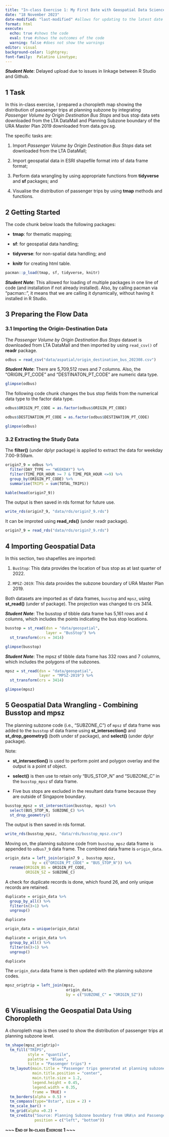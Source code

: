 ```yaml
---
title: "In-class Exercise 1: My First Date with Geospatial Data Science"
date: "18 November 2023"
date-modified: "last-modified" #allows for updating to the latest date
format: html
execute: 
  echo: true #shows the code
  eval: true #shows the outcomes of the code
  warning: false #does not show the warnings
editor: visual
background-color: lightgrey;
font-family:  Palatino Linotype;
---
```


***Student Note***: Delayed upload due to issues in linkage between R Studio and Github.

## 1 Task

In this in-class exercise, I prepared a choropleth map showing the distribution of passenger trips at planning subzone by integrating *Passenger Volume by Origin Destination Bus Stops* and bus stop data sets downloaded from the LTA DataMall and Planning Subzone boundary of the URA Master Plan 2019 downloaded from data.gov.sg.

The specific tasks are:

1.  Import *Passenger Volume by Origin Destination Bus Stops* data set downloaded from the LTA DataMall;

2.  Import geospatial data in ESRI shapefile format into sf data frame format;

3.  Perform data wrangling by using appropriate functions from **tidyverse** and **sf** packages; and

4.  Visualise the distribution of passenger trips by using **tmap** methods and functions.

## 2 Getting Started

The code chunk below loads the following packages:

-   **tmap**: for thematic mapping;

-   **sf**: for geospatial data handling;

-   **tidyverse**: for non-spatial data handling; and

-   **knitr** for creating html table.

```r
pacman::p_load(tmap, sf, tidyverse, knitr)
```

***Student Note***: This allowed for loading of multiple packages in one line of code (and installation if not already installed). Also, by calling pacman via "pacman::", it means that we are calling it dynamically, without having it installed in R Studio.

## 3 Preparing the Flow Data

### 3.1 Importing the Origin-Destination Data

The *Passenger Volume by Origin Destination Bus Stops* dataset is downloaded from LTA DataMall and then imported by using `read_csv()` of **readr** package.

```r
odbus = read_csv("data/aspatial/origin_destination_bus_202308.csv")
```

***Student Note***: There are 5,709,512 rows and 7 columns. Also, the "ORIGIN_PT_CODE" and "DESTINATON_PT_CODE" are numeric data type.

```r
glimpse(odbus)
```

The following code chunk changes the bus stop fields from the numerical data type to the factor data type.

```r
odbus$ORIGIN_PT_CODE = as.factor(odbus$ORIGIN_PT_CODE)

odbus$DESTINATION_PT_CODE = as.factor(odbus$DESTINATION_PT_CODE)
```

```r
glimpse(odbus)
```

### 3.2 Extracting the Study Data

The **filter()** (under dplyr package) is applied to extract the data for weekday 7:00-9:59am.

```r
origin7_9 = odbus %>%
  filter(DAY_TYPE == "WEEKDAY") %>%
  filter(TIME_PER_HOUR >= 7 & TIME_PER_HOUR <=9) %>%
  group_by(ORIGIN_PT_CODE) %>%
  summarise(TRIPS = sum(TOTAL_TRIPS))
```

```r
kable(head(origin7_9))
```

The output is then saved in rds format for future use.

```r
write_rds(origin7_9, "data/rds/origin7_9.rds")
```

It can be improted using **read_rds()** (under readr package).

```r
origin7_9 = read_rds("data/rds/origin7_9.rds")
```

## 4 Importing Geospatial Data

In this section, two shapefiles are imported:

1.  `BusStop`: This data provides the location of bus stop as at last quarter of 2022.

2.  `MPSZ-2019`: This data provides the subzone boundary of URA Master Plan 2019.

Both datasets are imported as sf data frames, `busstop` and `mpsz`, using **st_read()** (under sf package). The projection was changed to crs 3414.

***Student Note***: The busstop sf tibble data frame has 5,161 rows and 4 columns, which includes the points indicating the bus stop locations.

```r
busstop = st_read(dsn = "data/geospatial",
                  layer = "BusStop") %>%
  st_transform(crs = 3414)
```

```r
glimpse(busstop)
```

***Student Note***: The mpsz sf tibble data frame has 332 rows and 7 columns, which includes the polygons of the subzones.

```r
mpsz = st_read(dsn = "data/geospatial",
               layer = "MPSZ-2019") %>%
  st_transform(crs = 3414)
```

```r
glimpse(mpsz)
```

## 5 Geospatial Data Wrangling - Combining Busstop and mpsz

The planning subzone code (i.e., "SUBZONE_C") of `mpsz` sf data frame was added to the `busstop` sf data frame using **st_intersection()** and **st_drop_geometry()** (both under sf package), and **select()** (under dplyr package).

Note:

-   **st_intersection()** is used to perform point and polygon overlay and the output is a point sf object.

-   **select()** is then use to retain only "BUS_STOP_N" and "SUBZONE_C" in the `busstop_mpsz` sf data frame.

-   Five bus stops are excluded in the resultant data frame because they are outside of Singapore boundary.

```r
busstop_mpsz = st_intersection(busstop, mpsz) %>%
  select(BUS_STOP_N, SUBZONE_C) %>%
  st_drop_geometry()
```

The output is then saved in rds format.

```r
write_rds(busstop_mpsz, "data/rds/busstop_mpsz.csv")
```

Moving on, the planning subzone code from `busstop_mpsz` data frame is appended to `odbus7_9` data frame. The combined data frame is `origin_data`.

```r
origin_data = left_join(origin7_9 , busstop_mpsz,
            by = c("ORIGIN_PT_CODE" = "BUS_STOP_N")) %>%
  rename(ORIGIN_BS = ORIGIN_PT_CODE,
         ORIGIN_SZ = SUBZONE_C)
```

A check for duplicate records is done, which found 26, and only unique records are retained.

```r
duplicate = origin_data %>%
  group_by_all() %>%
  filter(n()>1) %>%
  ungroup()

duplicate
```

```r
origin_data = unique(origin_data)
```

```r
duplicate = origin_data %>%
  group_by_all() %>%
  filter(n()>1) %>%
  ungroup()

duplicate
```

The `origin_data` data frame is then updated with the planning subzone codes.

```r
mpsz_origtrip = left_join(mpsz, 
                           origin_data,
                           by = c("SUBZONE_C" = "ORIGIN_SZ"))
```

## 6 Visualising the Geospatial Data Using Choropleth

A choropleth map is then used to show the distribution of passenger trips at planning subzone level.

```r
tm_shape(mpsz_origtrip)+
  tm_fill("TRIPS", 
          style = "quantile", 
          palette = "Blues",
          title = "Passenger trips") +
  tm_layout(main.title = "Passenger trips generated at planning subzone level",
            main.title.position = "center",
            main.title.size = 1.2,
            legend.height = 0.45, 
            legend.width = 0.35,
            frame = TRUE) +
  tm_borders(alpha = 0.5) +
  tm_compass(type="8star", size = 2) +
  tm_scale_bar() +
  tm_grid(alpha =0.2) +
  tm_credits("Source: Planning Subzone boundary from URA\n and Passenger trips data from LTA", 
             position = c("left", "bottom"))
```

[**\~\~\~ End of In-class Exercise 1 \~\~\~**]{.smallcaps}
